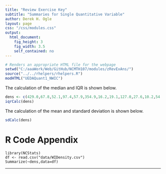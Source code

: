```yaml
---
title: "Review Exercise Key"
subtitle: "Summaries for Single Quantitative Variable"
author: Derek H. Ogle
layout: page
css: "/css/modules.css"
output:
  html_document:
    fig_height: 3
    fig_width: 3.5
    self_contained: no
---
```


```r
# Renders an appropriate HTML file for the webpage
setwd("C:/aaaWork/Web/GitHub/NCMTH107/modules/zRevExAns/")
source("../../rhelpers/rhelpers.R")
modHTML("UEDAQuant1_NWIC")
```

The calculation of the median and IQR is shown below.
```r
dens <- c(429.0,67.8,52.1,97.4,57.9,354.9,16.2,19.1,127.0,27.6,10.2,54.6,28.8,30.1,20.2)
iqrCalc(dens)
```

The calculation of the mean and standard deviation is shown below.
```r
sdCalc(dens)
```

# R Code Appendix
```
library(NCStats)
df <- read.csv("data/WIDensity.csv")
Summarize(~dens,data=df)
```

----

